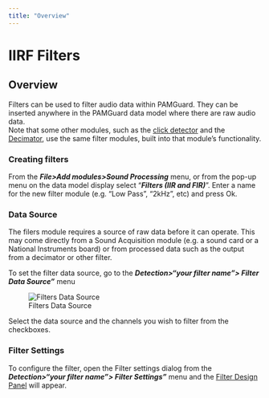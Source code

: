 ```yaml
---
title: "Overview"
---
```

IIRF Filters
============

Overview
--------

  

Filters can be used to filter audio data within PAMGuard. They can be inserted anywhere in the PAMGuard data model where there are raw audio data.  
Note that some other modules, such as the [click detector](../../../detectors/clickDetectorHelp/docs/ClickDetector_clickDetector.html) and the [Decimator](../../decimatorHelp/docs/decimator_decimator.html), use the same filter modules, built into that module's functionality.

  

### Creating filters

From the _**File>Add modules>Sound Processing**_ menu, or from the pop-up menu on the data model display select "_**Filters (IIR and FIR)**_". Enter a name for the new filter module (e.g. "Low Pass", "2kHz", etc) and press Ok.

  

### Data Source

The filers module requires a source of raw data before it can operate. This may come directly from a Sound Acquisition module (e.g. a sound card or a National Instruments board) or from processed data such as the output from a decimator or other filter.

To set the filter data source, go to the _**Detection>"your filter name"> Filter Data Source"**_ menu

  
![Filters Data Source](Images/FiltersDataSource.png)  

Select the data source and the channels you wish to filter from the checkboxes.

### Filter Settings

To configure the filter, open the Filter settings dialog from the _**Detection>"your filter name"> Filter Settings"**_ menu and the [Filter Design Panel](Filters_panel.html) will appear.